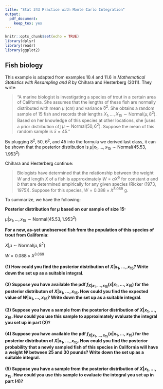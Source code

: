 ```yaml
---
title: "Stat 343 Practice with Monte Carlo Integration"
output:
  pdf_document:
    keep_tex: yes
---
```


```r
knitr::opts_chunk$set(echo = TRUE)
library(dplyr)
library(readr)
library(ggplot2)
```

\def\simiid{\stackrel{{\mbox{\text{\tiny i.i.d.}}}}{\sim}}

## Fish biology

This example is adapted from examples 10.4 and 11.6 in *Mathematical Statistics with Resampling and R* by Chihara and Hesterberg (2011).  They write:

> "A marine biologist is investigating a species of trout in a certain area of California.  She assumes that the lengths of these fish are normally distributed with mean $\mu$ (cm) and variance $8^2$.  She obtains a random sample of 15 fish and records their lengths $X_1, \ldots, X_{15} \sim \text{Normal}(\mu, 8^2)$.  Based on her knowledge of this species at other locations, she [uses a prior distribution of] $\mu \sim \text{Normal}(50, 6^2)$.  Suppose the mean of this random sample is $\bar{x} = 45$."

By plugging $8^2$, $50$, $6^2$, and $45$ into the formula we derived last class, it can be shown that the posterior distribution is $\mu | x_1, \ldots, x_{15} \sim \text{Normal}(45.53, 1.953^2)$

Chihara and Hesterberg continue:

> Biologists have determined that the relationship between the weight $W$ and length $X$ of a fish is apprroximately $W = aX^b$ for constant $a$ and $b$ that are determined empirically for any given species (Ricker (1973, 1975)).  Suppose for this species, $W = 0.088 \times X^{3.069}$ g.

To summarize, we have the following:

**Posterior distribution for $\mu$ based on our sample of size 15:**

$\mu | x_1, \ldots, x_{15} \sim \text{Normal}(45.53, 1.953^2)$

**For a new, as-yet unobserved fish from the population of this species of trout from California:**

$X | \mu \sim \text{Normal}(\mu, 8^2)$

$W = 0.088 \times X^{3.069}$

#### (1) How could you find the posterior distribution of $X | x_1, \ldots, x_{15}$?  Write down the set up as a suitable integral.

\vspace{3cm}

#### (2) Suppose you have available the pdf $f_{X | x_1, \ldots, x_{15}}(x | x_1, \ldots, x_{15})$ for the posterior distributon of $X | x_1, \ldots, x_{15}$.  How could you find the expected value of $W | x_1, \ldots, x_{15}$?  Write down the set up as a suitable integral.

\newpage

#### (3) Suppose you have a sample from the posterior distribution of $X | x_1, \ldots, x_{15}$.  How could you use this sample to approximately evaluate the integral you set up in part (2)?

\vspace{5cm}

#### (4) Suppose you have available the pdf $f_{X | x_1, \ldots, x_{15}}(x | x_1, \ldots, x_{15})$ for the posterior distributon of $X | x_1, \ldots, x_{15}$.  How could you find the posterior probability that a newly sampled fish of this species in California will have a weight $W$ between 25 and 30 pounds?  Write down the set up as a suitable integral.

\vspace{5cm}

#### (5) Suppose you have a sample from the posterior distribution of $X | x_1, \ldots, x_{15}$.  How could you use this sample to evaluate the integral you set up in part (4)?



